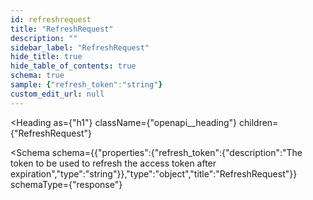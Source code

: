 ```yaml
---
id: refreshrequest
title: "RefreshRequest"
description: ""
sidebar_label: "RefreshRequest"
hide_title: true
hide_table_of_contents: true
schema: true
sample: {"refresh_token":"string"}
custom_edit_url: null
---
```



<Heading
  as={"h1"}
  className={"openapi__heading"}
  children={"RefreshRequest"}
>
</Heading>





<Schema
  schema={{"properties":{"refresh_token":{"description":"The token to be used to refresh the access token after expiration","type":"string"}},"type":"object","title":"RefreshRequest"}}
  schemaType={"response"}
>

</Schema>
